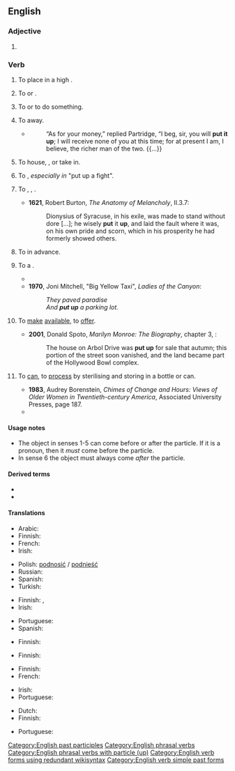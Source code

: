 {{also|put-up}}
==English==

===Adjective===
{{en-adj|-}}

# {{alternative form of|put-up|lang=en}}

===Verb===
{{en-verb|puts up|putting up|put up}}

# {{lb|en|transitive}} To place in a high {{l|en|location}}.
#: {{ux|en|Please '''put up''' your luggage in the overhead bins.}}
# {{lb|en|transitive}} To {{l|en|hang}} or {{l|en|mount}}.
#: {{ux|en|Many people '''put up''' messages on their refrigerators.}}
# {{lb|en|transitive|idiomatic}} To {{l|en|cajole}} or {{l|en|dare}} to do something.
#: {{ux|en|I think someone '''put''' him '''up''' to it.}}
# {{lb|en|transitive|idiomatic}} To {{l|en|store}} away.
#: {{ux|en|Be sure to '''put up''' the tools when you finish.}}
#* {{RQ:Fielding Tom Jones}}
#*: “As for your money,” replied Partridge, “I beg, sir, you will '''put it up'''; I will receive none of you at this time; for at present I am, I believe, the richer man of the two. {{...}}
# {{lb|en|transitive|idiomatic}} To house, {{l|en|shelter}}, or take in.
#: {{ux|en|We can '''put''' you '''up''' for the night.}}
# {{lb|en|transitive|idiomatic}} To {{l|en|present}}, ''especially in'' "put up a fight".
#: {{ux|en|That last fighter '''put up''' quite a fight.}}
#: {{ux|en|They didn't '''put up''' much resistance.}}
# {{lb|en|transitive}} To {{l|en|endure}}, {{l|en|put up with}}, {{l|en|tolerate}}.
#* '''1621''', Robert Burton, ''The Anatomy of Melancholy'', II.3.7:
#*: Dionysius of Syracuse, in his exile, was made to stand without dore [...]; he wisely '''put''' it '''up''', and laid the fault where it was, on his own pride and scorn, which in his prosperity he had formerly showed others.
# {{lb|en|transitive}} To {{l|en|provide}} {{l|en|funds}} in advance.
#: {{ux|en|Butty Sugrue '''put up''' £300,000 for the Ali–Lewis fight.}}
# {{lb|en|transitive}} To {{l|en|build}} a {{l|en|structure}}.
#* {{quote-book|year=1963|author={{w|Margery Allingham}}
|title={{w|The China Governess}}
|chapter=1|url=http://openlibrary.org/works/OL2004261W
|passage=The original family who had begun to build a palace to rival Nonesuch had died out before they had '''put up''' little more than the gateway,&nbsp;[&hellip;].}}
#* '''1970''', Joni Mitchell, "Big Yellow Taxi", ''Ladies of the Canyon'':
#*: ''They paved paradise<br>And '''put up''' a parking lot.''
# {{lb|en|transitive}} To [[make]] [[available]], to [[offer]].
#* '''2001''', Donald Spoto, ''Marilyn Monroe: The Biography'', chapter 3, {{gbooks|q=put-up|id=r2W9SGUyRmgC|pg=39}}:
#*: The house on Arbol Drive was '''put up''' for sale that autumn; this portion of the street soon vanished, and the land became part of the Hollywood Bowl complex.
#: {{ux|en|The picture was '''put up''' for auction.}}
#: {{ux|en|I '''put''' my first child '''up''' for adoption.}}
# {{q|of meat, fruit and vegetables}} To [[can]], to [[process]] by sterilising and storing in a bottle or can.
#* '''1983''', Audrey Borenstein, ''Chimes of Change and Hours: Views of Older Women in Twentieth-century America'', Associated University Presses, {{ISBN|0838631703}} page 187.
#*{{quote|en|People made their own cottage cheese, picked wild strawberries and canned them, and '''put up''' apples.}}

====Usage notes====
* The object in senses 1-5 can come before or after the particle. If it is a pronoun, then it ''must'' come before the particle.
* In sense 6 the object must always come ''after'' the particle.

====Derived terms====
* {{l|en|put up or shut up}}
* {{l|en|put up with}}

====Translations====
{{trans-top|to place in a high location}}
* Arabic: {{t-needed|ar}}
* Finnish: {{t+|fi|nostaa}}
* French: {{t+|fr|placer}}
* Irish: {{t|ga|cuir suas}}
{{trans-mid}}
* Polish: [[podnosić]] / [[podnieść]]
* Russian: {{t+|ru|ста́вить}} {{qualifier|наве́рх}}
* Spanish: {{t+|es|colgar}}
* Turkish: {{t+|tr|koymak}}
{{trans-bottom}}

{{trans-top|to hang or mount}}
* Finnish: {{t+|fi|ripustaa}}, {{t+|fi|kiinnittää}}
* Irish: {{t|ga|cuir suas}}
{{trans-mid}}
* Portuguese: {{t+|pt|afixar}}
* Spanish: {{t+|es|colgar}}
{{trans-bottom}}

{{trans-top|to cajole}}
* Finnish: {{t+|fi|yllyttää}}
{{trans-mid}}
{{trans-bottom}}

{{trans-top|to store away}}
* Finnish: {{t|fi|paikoilleen|alt=panna paikoilleen}}
{{trans-mid}}
{{trans-bottom}}

{{trans-top|to house, shelter}}
* Finnish: {{t+|fi|majoittaa}}
* French: {{t+|fr|abriter}}
{{trans-mid}}
* Irish: {{t|ga|cuir suas}}
* Portuguese: {{t+|pt|hospedar}}
{{trans-bottom}}

{{trans-top|to present}}
* Dutch: {{t+|nl|opdissen}}
* Finnish: {{t|fi|panna pystyyn}}
{{trans-mid}}
* Portuguese: {{t+|pt|mostrar}}
{{trans-bottom}}

{{trans-see|to put up with|put up with}}

[[Category:English past participles]]
[[Category:English phrasal verbs]]
[[Category:English phrasal verbs with particle (up)]]
[[Category:English verb forms using redundant wikisyntax]]
[[Category:English verb simple past forms]]